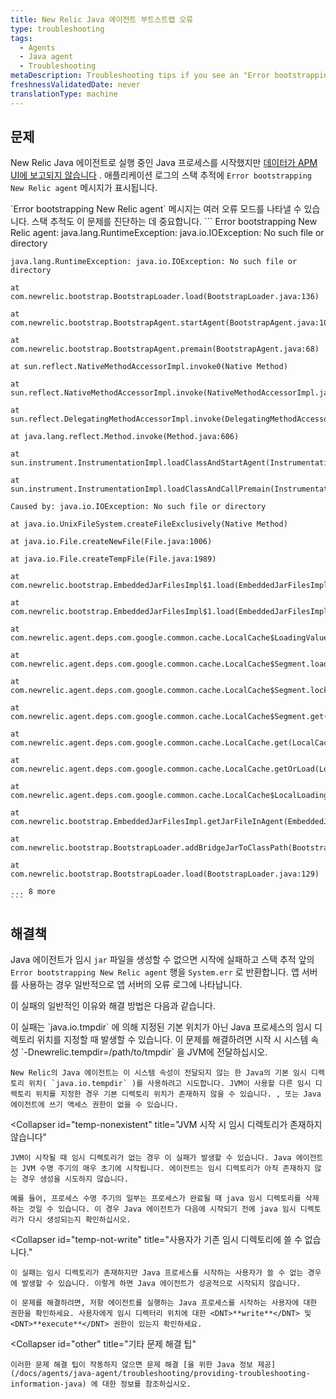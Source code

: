 ```yaml
---
title: New Relic Java 에이전트 부트스트랩 오류
type: troubleshooting
tags:
  - Agents
  - Java agent
  - Troubleshooting
metaDescription: Troubleshooting tips if you see an "Error bootstrapping New Relic agent" message with your Java app.
freshnessValidatedDate: never
translationType: machine
---
```


## 문제

New Relic Java 에이전트로 실행 중인 Java 프로세스를 시작했지만 [데이터가 APM UI에 보고되지 않습니다](/docs/agents/java-agent/troubleshooting/no-data-appears-java) . 애플리케이션 로그의 스택 추적에 `Error bootstrapping New Relic agent` 메시지가 표시됩니다.

<Callout variant="important">
  `Error bootstrapping New Relic agent` 메시지는 여러 오류 모드를 나타낼 수 있습니다. 스택 추적도 이 문제를 진단하는 데 중요합니다.
</Callout>

<CollapserGroup>
  <Collapser
    id="stack-trace-example"
    title="Java 에이전트 부트스트랩 시 스택 추적 예"
  >
    ```
    Error bootstrapping New Relic agent: java.lang.RuntimeException: java.io.IOException: No such file or directory

    java.lang.RuntimeException: java.io.IOException: No such file or directory

    at com.newrelic.bootstrap.BootstrapLoader.load(BootstrapLoader.java:136)

    at com.newrelic.bootstrap.BootstrapAgent.startAgent(BootstrapAgent.java:100)

    at com.newrelic.bootstrap.BootstrapAgent.premain(BootstrapAgent.java:68)

    at sun.reflect.NativeMethodAccessorImpl.invoke0(Native Method)

    at sun.reflect.NativeMethodAccessorImpl.invoke(NativeMethodAccessorImpl.java:57)

    at sun.reflect.DelegatingMethodAccessorImpl.invoke(DelegatingMethodAccessorImpl.java:43)

    at java.lang.reflect.Method.invoke(Method.java:606)

    at sun.instrument.InstrumentationImpl.loadClassAndStartAgent(InstrumentationImpl.java:382)

    at sun.instrument.InstrumentationImpl.loadClassAndCallPremain(InstrumentationImpl.java:397)

    Caused by: java.io.IOException: No such file or directory

    at java.io.UnixFileSystem.createFileExclusively(Native Method)

    at java.io.File.createNewFile(File.java:1006)

    at java.io.File.createTempFile(File.java:1989)

    at com.newrelic.bootstrap.EmbeddedJarFilesImpl$1.load(EmbeddedJarFilesImpl.java:36)

    at com.newrelic.bootstrap.EmbeddedJarFilesImpl$1.load(EmbeddedJarFilesImpl.java:26)

    at com.newrelic.agent.deps.com.google.common.cache.LocalCache$LoadingValueReference.loadFuture(LocalCache.java:3542)

    at com.newrelic.agent.deps.com.google.common.cache.LocalCache$Segment.loadSync(LocalCache.java:2323)

    at com.newrelic.agent.deps.com.google.common.cache.LocalCache$Segment.lockedGetOrLoad(LocalCache.java:2286)

    at com.newrelic.agent.deps.com.google.common.cache.LocalCache$Segment.get(LocalCache.java:2201)

    at com.newrelic.agent.deps.com.google.common.cache.LocalCache.get(LocalCache.java:3953)

    at com.newrelic.agent.deps.com.google.common.cache.LocalCache.getOrLoad(LocalCache.java:3957)

    at com.newrelic.agent.deps.com.google.common.cache.LocalCache$LocalLoadingCache.get(LocalCache.java:4875)

    at com.newrelic.bootstrap.EmbeddedJarFilesImpl.getJarFileInAgent(EmbeddedJarFilesImpl.java:66)

    at com.newrelic.bootstrap.BootstrapLoader.addBridgeJarToClassPath(BootstrapLoader.java:73)

    at com.newrelic.bootstrap.BootstrapLoader.load(BootstrapLoader.java:129)

    ... 8 more
    ```
  </Collapser>
</CollapserGroup>

## 해결책

Java 에이전트가 임시 `jar` 파일을 생성할 수 없으면 시작에 실패하고 스택 추적 앞의 `Error bootstrapping New Relic agent` 행을 `System.err` 로 반환합니다. 앱 서버를 사용하는 경우 일반적으로 앱 서버의 오류 로그에 나타납니다.

이 실패의 일반적인 이유와 해결 방법은 다음과 같습니다.

<CollapserGroup>
  <Collapser
    id="temp-not-default"
    title="임시 디렉토리가 java.io.tempdir 시스템 속성과 다릅니다."
  >
    이 실패는 `java.io.tmpdir` 에 의해 지정된 기본 위치가 아닌 Java 프로세스의 임시 디렉토리 위치를 지정할 때 발생할 수 있습니다. 이 문제를 해결하려면 시작 시 시스템 속성 `-Dnewrelic.tempdir=/path/to/tmpdir` 을 JVM에 전달하십시오.

    New Relic의 Java 에이전트는 이 시스템 속성이 전달되지 않는 한 Java의 기본 임시 디렉토리 위치( `java.io.tempdir` )를 사용하려고 시도합니다. JVM이 사용할 다른 임시 디렉토리 위치를 지정한 경우 기본 디렉토리 위치가 존재하지 않을 수 있습니다. , 또는 Java 에이전트에 쓰기 액세스 권한이 없을 수 있습니다.
  </Collapser>

  <Collapser
    id="temp-nonexistent"
    title="JVM 시작 시 임시 디렉토리가 존재하지 않습니다"
  >
    JVM이 시작될 때 임시 디렉토리가 없는 경우 이 실패가 발생할 수 있습니다. Java 에이전트는 JVM 수명 주기의 매우 초기에 시작됩니다. 에이전트는 임시 디렉토리가 아직 존재하지 않는 경우 생성을 시도하지 않습니다.

    예를 들어, 프로세스 수명 주기의 일부는 프로세스가 완료될 때 java 임시 디렉토리를 삭제하는 것일 수 있습니다. 이 경우 Java 에이전트가 다음에 시작되기 전에 java 임시 디렉토리가 다시 생성되는지 확인하십시오.
  </Collapser>

  <Collapser
    id="temp-not-write"
    title="사용자가 기존 임시 디렉토리에 쓸 수 없습니다."
  >
    이 실패는 임시 디렉토리가 존재하지만 Java 프로세스를 시작하는 사용자가 쓸 수 없는 경우에 발생할 수 있습니다. 이렇게 하면 Java 에이전트가 성공적으로 시작되지 않습니다.

    이 문제를 해결하려면, 저항 에이전트를 실행하는 Java 프로세스를 시작하는 사용자에 대한 권한을 확인하세요. 사용자에게 임시 디렉터리 위치에 대한 <DNT>**write**</DNT> 및 <DNT>**execute**</DNT> 권한이 있는지 확인하세요.
  </Collapser>

  <Collapser
    id="other"
    title="기타 문제 해결 팁"
  >
    이러한 문제 해결 팁이 작동하지 않으면 문제 해결 [을 위한 Java 정보 제공](/docs/agents/java-agent/troubleshooting/providing-troubleshooting-information-java) 에 대한 정보를 참조하십시오.
  </Collapser>
</CollapserGroup>